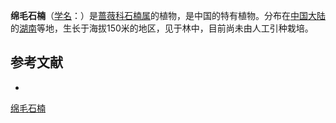 {{Speciesbox
| name = 绵毛石楠
| status = 
| status_system = 
| image =
| genus = Photinia
| species = lanuginosa
| authority = Yu
}}

'''绵毛石楠'''（[[学名|学名]]：{{lang|la|''Photinia lanuginosa''}}）是[[蔷薇科|蔷薇科]][[石楠属|石楠属]]的植物，是中国的特有植物。分布在[[中国大陆|中国大陆]]的[[湖南|湖南]]等地，生长于海拔150米的地区，见于林中，目前尚未由人工引种栽培。

== 参考文献 ==
<div class="references-small">
* {{cite web| url =http://www.bioinfo.cn/db05/KmzwSpecies.php?action=view&id=19139| title =绵毛石楠| work =《中国高等植物数据库全库》| publisher =中国科学院微生物研究所| author =昆明植物研究所| accessdate =2009-02-25}}{{dead link|date=2018年4月 |bot=InternetArchiveBot |fix-attempted=yes }}
</div>
{{Taxonbar|from=Q5231902}}

[[Category:石楠属|绵毛石楠]]


{{植物小作品}}